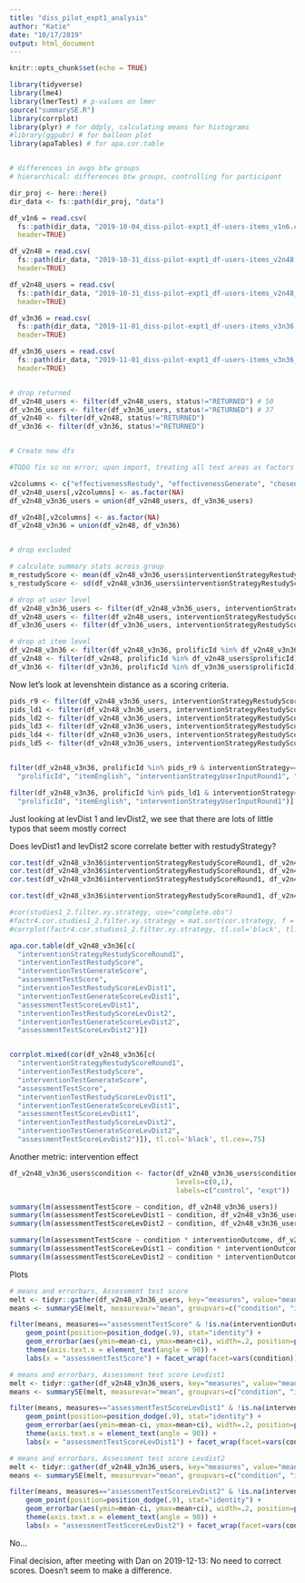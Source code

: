 ```yaml
---
title: "diss_pilot_expt1_analysis"
author: "Katie"
date: "10/17/2019"
output: html_document
---
```


```r
knitr::opts_chunk$set(echo = TRUE)

library(tidyverse)
library(lme4)
library(lmerTest) # p-values on lmer
source("summarySE.R")
library(corrplot)
library(plyr) # for ddply, calculating means for histograms
#library(ggpubr) # for balloon plot
library(apaTables) # for apa.cor.table


# differences in avgs btw groups
# hierarchical: differences btw groups, controlling for participant
```

```r
dir_proj <- here::here()
dir_data <- fs::path(dir_proj, "data")

df_v1n6 = read.csv(
  fs::path(dir_data, "2019-10-04_diss-pilot-expt1_df-users-items_v1n6.csv"),
  header=TRUE)

df_v2n48 = read.csv(
  fs::path(dir_data, "2019-10-31_diss-pilot-expt1_df-users-items_v2n48.csv"),
  header=TRUE)

df_v2n48_users = read.csv(
  fs::path(dir_data, "2019-10-31_diss-pilot-expt1_df-users-items_v2n48_users.csv"),
  header=TRUE)

df_v3n36 = read.csv(
  fs::path(dir_data, "2019-11-01_diss-pilot-expt1_df-users-items_v3n36.csv"), 
  header=TRUE)

df_v3n36_users = read.csv(
  fs::path(dir_data, "2019-11-01_diss-pilot-expt1_df-users-items_v3n36_users.csv"),
  header=TRUE)


# drop returned
df_v2n48_users <- filter(df_v2n48_users, status!="RETURNED") # 50
df_v3n36_users <- filter(df_v3n36_users, status!="RETURNED") # 37
df_v2n48 <- filter(df_v2n48, status!="RETURNED")
df_v3n36 <- filter(df_v3n36, status!="RETURNED")


# Create new dfs 

#TODO fix so no error; upon import, treating all text areas as factors instead of character vectors

v2columns <- c("effectivenessRestudy", "effectivenessGenerate", "chosenStrategy", "effectivenessChosenStrategy", "effort")
df_v2n48_users[,v2columns] <- as.factor(NA)
df_v2n48_v3n36_users = union(df_v2n48_users, df_v3n36_users)

df_v2n48[,v2columns] <- as.factor(NA)
df_v2n48_v3n36 = union(df_v2n48, df_v3n36)


# drop excluded 

# calculate summary stats across group
m_restudyScore <- mean(df_v2n48_v3n36_users$interventionStrategyRestudyScoreRound1, na.rm=T); m_restudyScore # 8.7
s_restudyScore <- sd(df_v2n48_v3n36_users$interventionStrategyRestudyScoreRound1, na.rm=T); s_restudyScore # 2

# drop at user level
df_v2n48_v3n36_users <- filter(df_v2n48_v3n36_users, interventionStrategyRestudyScoreRound1 >= m_restudyScore - 2*s_restudyScore)
df_v2n48_users <- filter(df_v2n48_users, interventionStrategyRestudyScoreRound1 >= m_restudyScore - 2*s_restudyScore)
df_v3n36_users <- filter(df_v3n36_users, interventionStrategyRestudyScoreRound1 >= m_restudyScore - 2*s_restudyScore)

# drop at item level
df_v2n48_v3n36 <- filter(df_v2n48_v3n36, prolificId %in% df_v2n48_v3n36_users$prolificId)
df_v2n48 <- filter(df_v2n48, prolificId %in% df_v2n48_users$prolificId)
df_v3n36 <- filter(df_v3n36, prolificId %in% df_v3n36_users$prolificId)

```

Now let's look at levenshtein distance as a scoring criteria. 

```r

pids_r9 <- filter(df_v2n48_v3n36_users, interventionStrategyRestudyScoreRound1 <9)$prolificId
pids_ld1 <- filter(df_v2n48_v3n36_users, interventionStrategyRestudyScoreLevDist1 <9)$prolificId
pids_ld2 <- filter(df_v2n48_v3n36_users, interventionStrategyRestudyScoreLevDist2 <9)$prolificId
pids_ld3 <- filter(df_v2n48_v3n36_users, interventionStrategyRestudyScoreLevDist3 <9)$prolificId
pids_ld4 <- filter(df_v2n48_v3n36_users, interventionStrategyRestudyScoreLevDist4 <9)$prolificId
pids_ld5 <- filter(df_v2n48_v3n36_users, interventionStrategyRestudyScoreLevDist5 <9)$prolificId


filter(df_v2n48_v3n36, prolificId %in% pids_r9 & interventionStrategy=="restudy")[c(
  "prolificId", "itemEnglish", "interventionStrategyUserInputRound1", "interventionTestUserInput")]

filter(df_v2n48_v3n36, prolificId %in% pids_ld1 & interventionStrategy=="restudy")[c(
  "prolificId", "itemEnglish", "interventionStrategyUserInputRound1")]

```

Just looking at levDist 1 and levDist2, we see that there are lots of little typos that seem mostly correct

Does levDist1 and levDist2 score correlate better with restudyStrategy?

```r

cor.test(df_v2n48_v3n36$interventionStrategyRestudyScoreRound1, df_v2n48_v3n36$interventionTestRestudyScore) # r=0.30
cor.test(df_v2n48_v3n36$interventionStrategyRestudyScoreRound1, df_v2n48_v3n36$interventionTestRestudyScoreLevDist1) # r=0.27
cor.test(df_v2n48_v3n36$interventionStrategyRestudyScoreRound1, df_v2n48_v3n36$interventionTestRestudyScoreLevDist2) # r=0.24

cor.test(df_v2n48_v3n36$interventionStrategyRestudyScoreRound1, df_v2n48_v3n36$assessmentTestScore) # r=0.35

#cor(studies1_2.filter.xy.strategy, use="complete.obs")
#factr4.cor.studies1_2.filter.xy.strategy = mat.sort(cor.strategy, f = fact.studies1_2.filter.xy.strategy.r4)
#corrplot(factr4.cor.studies1_2.filter.xy.strategy, tl.col='black', tl.cex=.75)

apa.cor.table(df_v2n48_v3n36[c(
  "interventionStrategyRestudyScoreRound1",
  "interventionTestRestudyScore",
  "interventionTestGenerateScore",
  "assessmentTestScore",
  "interventionTestRestudyScoreLevDist1",
  "interventionTestGenerateScoreLevDist1",
  "assessmentTestScoreLevDist1",
  "interventionTestRestudyScoreLevDist2",
  "interventionTestGenerateScoreLevDist2",
  "assessmentTestScoreLevDist2")])


corrplot.mixed(cor(df_v2n48_v3n36[c(
  "interventionStrategyRestudyScoreRound1",
  "interventionTestRestudyScore",
  "interventionTestGenerateScore",
  "assessmentTestScore",
  "interventionTestRestudyScoreLevDist1",
  "interventionTestGenerateScoreLevDist1",
  "assessmentTestScoreLevDist1",
  "interventionTestRestudyScoreLevDist2",
  "interventionTestGenerateScoreLevDist2",
  "assessmentTestScoreLevDist2")]), tl.col='black', tl.cex=.75)


```

Another metric: intervention effect
```r
df_v2n48_v3n36_users$condition <- factor(df_v2n48_v3n36_users$condition,
                                         levels=c(0,1),
                                         labels=c("control", "expt"))

summary(lm(assessmentTestScore ~ condition, df_v2n48_v3n36_users))
summary(lm(assessmentTestScoreLevDist1 ~ condition, df_v2n48_v3n36_users))
summary(lm(assessmentTestScoreLevDist2 ~ condition, df_v2n48_v3n36_users))

summary(lm(assessmentTestScore ~ condition * interventionOutcome, df_v2n48_v3n36_users))
summary(lm(assessmentTestScoreLevDist1 ~ condition * interventionOutcome, df_v2n48_v3n36_users))
summary(lm(assessmentTestScoreLevDist2 ~ condition * interventionOutcome, df_v2n48_v3n36_users))


```
Plots
```r
# means and errorbars, Assessment test score
melt <- tidyr::gather(df_v2n48_v3n36_users, key="measures", value="mean", assessmentTestScore, factor_key = TRUE) # factor_key preserves order
means <- summarySE(melt, measurevar="mean", groupvars=c("condition", "interventionOutcome", "measures"), na.rm=TRUE, conf.interval=0.95); means

filter(means, measures=="assessmentTestScore" & !is.na(interventionOutcome)) %>% ggplot(aes(interventionOutcome, mean)) + 
    geom_point(position=position_dodge(.9), stat="identity") + 
    geom_errorbar(aes(ymin=mean-ci, ymax=mean+ci), width=.2, position=position_dodge(.9)) + 
    theme(axis.text.x = element_text(angle = 90)) +
    labs(x = "assessmentTestScore") + facet_wrap(facet=vars(condition))

# means and errorbars, Assessment test score Levdist1
melt <- tidyr::gather(df_v2n48_v3n36_users, key="measures", value="mean", assessmentTestScoreLevDist1, factor_key = TRUE) # factor_key preserves order
means <- summarySE(melt, measurevar="mean", groupvars=c("condition", "interventionOutcome", "measures"), na.rm=TRUE, conf.interval=0.95); means

filter(means, measures=="assessmentTestScoreLevDist1" & !is.na(interventionOutcome)) %>% ggplot(aes(interventionOutcome, mean)) + 
    geom_point(position=position_dodge(.9), stat="identity") + 
    geom_errorbar(aes(ymin=mean-ci, ymax=mean+ci), width=.2, position=position_dodge(.9)) + 
    theme(axis.text.x = element_text(angle = 90)) +
    labs(x = "assessmentTestScoreLevDist1") + facet_wrap(facet=vars(condition))

# means and errorbars, Assessment test score Levdist2
melt <- tidyr::gather(df_v2n48_v3n36_users, key="measures", value="mean", assessmentTestScoreLevDist2, factor_key = TRUE) # factor_key preserves order
means <- summarySE(melt, measurevar="mean", groupvars=c("condition", "interventionOutcome", "measures"), na.rm=TRUE, conf.interval=0.95); means

filter(means, measures=="assessmentTestScoreLevDist2" & !is.na(interventionOutcome)) %>% ggplot(aes(interventionOutcome, mean)) + 
    geom_point(position=position_dodge(.9), stat="identity") + 
    geom_errorbar(aes(ymin=mean-ci, ymax=mean+ci), width=.2, position=position_dodge(.9)) + 
    theme(axis.text.x = element_text(angle = 90)) +
    labs(x = "assessmentTestScoreLevDist2") + facet_wrap(facet=vars(condition))

```


No...



Final decision, after meeting with Dan on 2019-12-13: No need to correct scores. Doesn't seem to make a difference.

